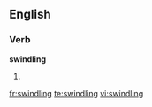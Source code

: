 
==English==

===Verb===
'''swindling'''

# {{present participle of|swindle}}

[[fr:swindling]]
[[te:swindling]]
[[vi:swindling]]